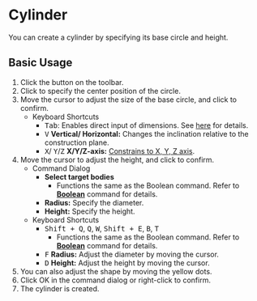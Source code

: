 
# Cylinder

<Reference shortcut='Shift + C' command='Cylinder' button='Toolbar' />

You can create a cylinder by specifying its base circle and height.

## Basic Usage

1. Click the <ButtonIcon type="button-cylinder" /> button on the toolbar.
2. Click to specify the center position of the circle.
3. Move the cursor to adjust the size of the base circle, and click to confirm.
   - <Kst>Keyboard Shortcuts</Kst>
      - <kbd>Tab</kbd>: Enables direct input of dimensions. See [here](/tool/sketching-essentials#specify-dimensions-numerically) for details.
      - <kbd>V</kbd> **Vertical/ Horizontal:** Changes the inclination relative to the construction plane.
      - <kbd>X</kbd>/ <kbd>Y</kbd>/<kbd>Z</kbd> **X/Y/Z-axis:** [Constrains to X, Y, Z axis](/tool/sketching-essentials#constrain-to-an-axis).
4. Move the cursor to adjust the height, and click to confirm.
   - <Kst>Command Dialog</Kst>
      - **Select target bodies**
         - Functions the same as the Boolean command. Refer to [**Boolean**](/solid/boolean) command for details.
      - **Radius:** Specify the diameter.
      - **Height:** Specify the height.
   - <Kst>Keyboard Shortcuts</Kst>
      - <kbd>Shift + Q</kbd>, <kbd>Q</kbd>, <kbd>W</kbd>, <kbd>Shift + E</kbd>, <kbd>B</kbd>, <kbd>T</kbd>
         - Functions the same as the Boolean command. Refer to [**Boolean**](/solid/boolean) command for details.
      - <kbd>F</kbd> **Radius:** Adjust the diameter by moving the cursor.
      - <kbd>D</kbd> **Height:** Adjust the height by moving the cursor.
5. You can also adjust the shape by moving the yellow dots.
6. Click OK in the command dialog or right-click to confirm.
7. The cylinder is created.


<VideoPlayer fileName="cylinder"/>